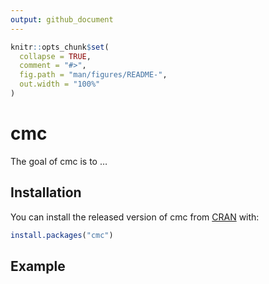 ```yaml
---
output: github_document
---
```


<!-- README.md is generated from README.Rmd. Please edit that file -->

```r
knitr::opts_chunk$set(
  collapse = TRUE,
  comment = "#>",
  fig.path = "man/figures/README-",
  out.width = "100%"
)
```
# cmc

<!-- badges: start -->
<!-- badges: end -->

The goal of cmc is to ...

## Installation

You can install the released version of cmc from [CRAN](https://CRAN.R-project.org) with:

``` r
install.packages("cmc")
```

## Example

